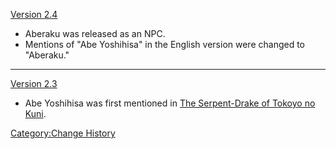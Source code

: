 [[Version 2.4]]
* Aberaku was released as an NPC.
* Mentions of "Abe Yoshihisa" in the English version were changed to "Aberaku."
----
[[Version 2.3]]
* Abe Yoshihisa was first mentioned in [[The Serpent and Drakes of Tokoyokoku|The Serpent-Drake of Tokoyo no Kuni]].
<noinclude>[[Category:Change History]]</noinclude>